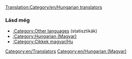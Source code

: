 [[Translation:Category/en/Hungarian translators]]

{{en/Bilingual box| Hu
| Ez az oldal egy lista az OpenTTD Wiki '''magyar fordítóiról'''.<br/>Írd be a felhasználói lapodra a megjelenítéshez: '''<code><nowiki>[[Category:en/Hungarian translators]]</nowiki></code>''' vagy '''<code>{{en/S|Hungarian_Translator}}</code>'''
| ''This page provides an index for a wide range of '''Hungarian translators''' users in OpenTTD Wiki.''<br/>''Add the code '''''<code><nowiki>[[Category:en/Hungarian translators]]</nowiki></code>''''' or '''''<code>{{en/S|Hungarian_Translator}}</code>''''' on your user page to appear.''}}

===Lásd még===
*[[Category/en/Other languages|:Category:Other languages]] (statisztikák)
*[[Category/en/Hungarian (Magyar)|:Category:Hungarian (Magyar)]]
*[[Category/hu/Cikkek magyar|:Category:Cikkek magyar/Hu]]

[[Category:en/Translators]][[Category:en/Hungarian (Magyar)]]
